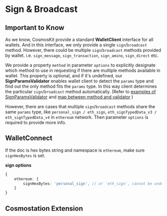 # Sign & Broadcast

## Important to Know

As we know, CosmosKit provide a standard **WalletClient** interface for all wallets. And in this interface, we only provide a single `sign`/`broadcast` method. However, there could be multiple `sign`/`broadcast` methods provided by wallet. i.e. `sign_message`, `sign_transaction`, `sign_amino`, `sign_direct` etc. 

We provide a property `method` in parameter `options` to explicitly designate which method to use in requesting if there are multiple methods available in wallet. This property is optional, and if it's undefined, our **SignParamsValidator** enables wallet client to detect the `params` type and find out the only method fits the `params` type. In this way client determines the particular `sign`/`broadcast` method automatically. (Refer to [examples of SignParamsValidator](https://github.com/cosmology-tech/cosmos-kit/blob/v2-develop/wallets/cosmostation-extension/src/extension/utils/type-guards.ts) and [map between method and validator](https://github.com/cosmology-tech/cosmos-kit/blob/v2-develop/wallets/cosmostation-extension/src/extension/config.ts) )

However, there are cases that multiple `sign`/`broadcast` methods share the same `params` type, like `personal_sign / eth_sign`, `eth_signTypedData_v3 / eth_signTypedData_v4` in `ethereum` network. Then parameter `options` is required to provide more info.

## WalletConnect

If the doc is hex bytes string and namespace is `ethereum`, make sure `signHexBytes` is set.

**sign options**

```ts
{
    ethereum: {
        signHexBytes: 'personal_sign', // or 'eth_sign', cannot be undefined or null
    }
}
```

## Cosmostation Extension